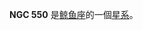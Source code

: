 {{NGCInfoBox|NGCID=NGC 550|發現者=弗里德里希·威廉·赫歇爾|發現日期=1785年10月8日|其他編號=UGC 1021,MCG 0-4-146,ZWG 385.139|曆元=J2000.0
|赤經=1時26分42.4秒
|赤緯=2°1'20"|星座=鲸鱼座|星體=星系|星等=12.7|表面亮度=12.4|藍等=13.6}}

'''NGC 550''' 是[[鲸鱼座|鲸鱼座]]的一個[[星系|星系]]。

{{NGCReference|550}}
{{Catalogs|NGC=550}}

{{Galaxy-stub}}